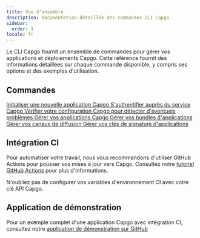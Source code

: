 ```yaml
---
title: Vue d'ensemble
description: Documentation détaillée des commandes CLI Capgo
sidebar:
  order: 1
locale: fr
---
```



Le CLI Capgo fournit un ensemble de commandes pour gérer vos applications et déploiements Capgo. Cette référence fournit des informations détaillées sur chaque commande disponible, y compris ses options et des exemples d'utilisation.

## Commandes

<CardGrid stagger>
  <a href="/init/">
    <Card title="init" icon="rocket">
      Initialiser une nouvelle application Capgo
    </Card>
  </a>

  <a href="/login/">
    <Card title="login" icon="approve-check">
      S'authentifier auprès du service Capgo
    </Card>
  </a>

  <a href="/doctor/">
    <Card title="doctor" icon="approve-check-circle">
      Vérifier votre configuration Capgo pour détecter d'éventuels problèmes
    </Card>
  </a>

  <a href="/app/">
    <Card title="app" icon="seti:default">
      Gérer vos applications Capgo
    </Card>
  </a>

  <a href="/bundle/">
    <Card title="bundle" icon="seti:html">
      Gérer vos bundles d'applications
    </Card>
  </a>

  <a href="/channel/">
    <Card title="channel" icon="seti:git">
      Gérer vos canaux de diffusion
    </Card>
  </a>

  <a href="/key/">
    <Card title="key" icon="seti:lock">
      Gérer vos clés de signature d'applications
    </Card>
  </a>
</CardGrid>

## Intégration CI

Pour automatiser votre travail, nous vous recommandons d'utiliser GitHub Actions pour pousser vos mises à jour vers Capgo. Consultez notre [tutoriel GitHub Actions](https://capgoapp/blog/automatic-build-and-release-with-github-actions/) pour plus d'informations.

N'oubliez pas de configurer vos variables d'environnement CI avec votre clé API Capgo.

## Application de démonstration

Pour un exemple complet d'une application Capgo avec intégration CI, consultez notre [application de démonstration sur GitHub](https://githubcom/Cap-go/demo-app/)